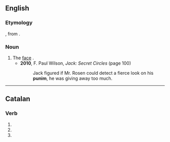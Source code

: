 ==English==

===Etymology===
{{bor|en|yi|פּנים|tr=ponem}}, from {{der|en|he|פָּנִים||tr=paním|face}}.

===Noun===
{{en-noun}}

# The [[face]] {{gloss|front part of the head}}.
#* '''2010''', F. Paul Wilson, ''Jack: Secret Circles'' (page 100)
#*: Jack figured if Mr. Rosen could detect a fierce look on his '''punim''', he was giving away too much.

----

==Catalan==

===Verb===
{{head|ca|verb form}}

# {{ca-verb form of|p=1|n=pl|t=pres|m=sub|punir}}
# {{ca-verb form of|p=1|n=pl|m=impr|punir}}
# {{ca-verb form of|p=1|n=pl|m=ind|t=pres|punir}}